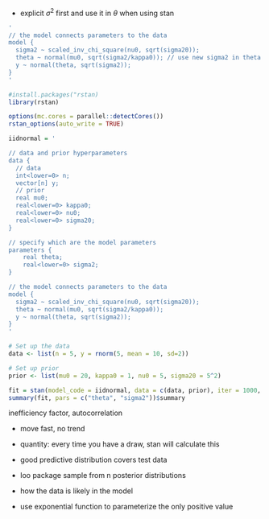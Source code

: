 
- explicit $\sigma^2$ first and use it in $\theta$ when using stan
```r
'
// the model connects parameters to the data
model {
  sigma2 ~ scaled_inv_chi_square(nu0, sqrt(sigma20));
  theta ~ normal(mu0, sqrt(sigma2/kappa0)); // use new sigma2 in theta distribution
  y ~ normal(theta, sqrt(sigma2));
}
'
```

```r
#install.packages("rstan)
library(rstan)

options(mc.cores = parallel::detectCores())
rstan_options(auto_write = TRUE)

iidnormal = '

// data and prior hyperparameters
data {
  // data
  int<lower=0> n;
  vector[n] y;
  // prior
  real mu0;
  real<lower=0> kappa0;
  real<lower=0> nu0;
  real<lower=0> sigma20;
}

// specify which are the model parameters
parameters {
    real theta;
    real<lower=0> sigma2;
}

// the model connects parameters to the data
model {
  sigma2 ~ scaled_inv_chi_square(nu0, sqrt(sigma20));
  theta ~ normal(mu0, sqrt(sigma2/kappa0));
  y ~ normal(theta, sqrt(sigma2));
}
'

# Set up the data
data <- list(n = 5, y = rnorm(5, mean = 10, sd=2))

# Set up prior
prior <- list(mu0 = 20, kappa0 = 1, nu0 = 5, sigma20 = 5^2)

fit = stan(model_code = iidnormal, data = c(data, prior), iter = 1000, refresh = 0)
summary(fit, pars = c("theta", "sigma2"))$summary
```

inefficiency factor, autocorrelation

- move fast, no trend
- quantity: every time you have a draw, stan will calculate this
- good predictive distribution covers test data
- loo package sample from n posterior distributions

- how the data is likely in the model
- use exponential function to parameterize the only positive value